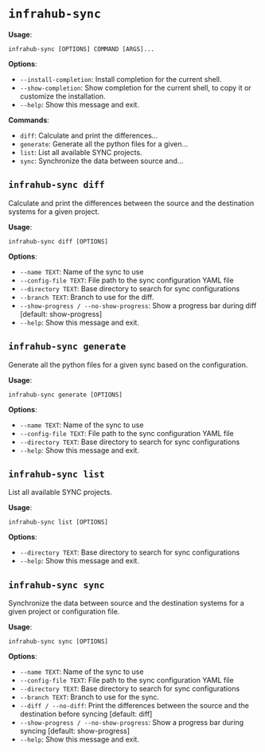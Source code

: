 # `infrahub-sync`

**Usage**:

```console
infrahub-sync [OPTIONS] COMMAND [ARGS]...
```

**Options**:

* `--install-completion`: Install completion for the current shell.
* `--show-completion`: Show completion for the current shell, to copy it or customize the installation.
* `--help`: Show this message and exit.

**Commands**:

* `diff`: Calculate and print the differences...
* `generate`: Generate all the python files for a given...
* `list`: List all available SYNC projects.
* `sync`: Synchronize the data between source and...

## `infrahub-sync diff`

Calculate and print the differences between the source and the destination systems for a given project.

**Usage**:

```console
infrahub-sync diff [OPTIONS]
```

**Options**:

* `--name TEXT`: Name of the sync to use
* `--config-file TEXT`: File path to the sync configuration YAML file
* `--directory TEXT`: Base directory to search for sync configurations
* `--branch TEXT`: Branch to use for the diff.
* `--show-progress / --no-show-progress`: Show a progress bar during diff  [default: show-progress]
* `--help`: Show this message and exit.

## `infrahub-sync generate`

Generate all the python files for a given sync based on the configuration.

**Usage**:

```console
infrahub-sync generate [OPTIONS]
```

**Options**:

* `--name TEXT`: Name of the sync to use
* `--config-file TEXT`: File path to the sync configuration YAML file
* `--directory TEXT`: Base directory to search for sync configurations
* `--help`: Show this message and exit.

## `infrahub-sync list`

List all available SYNC projects.

**Usage**:

```console
infrahub-sync list [OPTIONS]
```

**Options**:

* `--directory TEXT`: Base directory to search for sync configurations
* `--help`: Show this message and exit.

## `infrahub-sync sync`

Synchronize the data between source and the destination systems for a given project or configuration file.

**Usage**:

```console
infrahub-sync sync [OPTIONS]
```

**Options**:

* `--name TEXT`: Name of the sync to use
* `--config-file TEXT`: File path to the sync configuration YAML file
* `--directory TEXT`: Base directory to search for sync configurations
* `--branch TEXT`: Branch to use for the sync.
* `--diff / --no-diff`: Print the differences between the source and the destination before syncing  [default: diff]
* `--show-progress / --no-show-progress`: Show a progress bar during syncing  [default: show-progress]
* `--help`: Show this message and exit.

